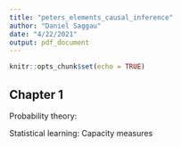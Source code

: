 ```yaml
---
title: "peters_elements_causal_inference"
author: "Daniel Saggau"
date: "4/22/2021"
output: pdf_document
---
```


```r
knitr::opts_chunk$set(echo = TRUE)
```

## Chapter 1 

Probability theory: 

Statistical learning: Capacity measures
